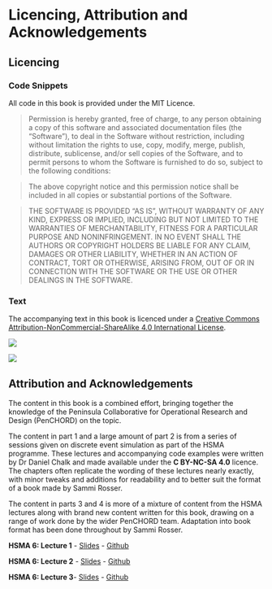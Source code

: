 # Licencing, Attribution and Acknowledgements {.unnumbered}

## Licencing

### Code Snippets {.unnumbered}

All code in this book is provided under the MIT Licence.

> Permission is hereby granted, free of charge, to any person obtaining a copy of this software and associated documentation files (the "Software"), to deal in the Software without restriction, including without limitation the rights to use, copy, modify, merge, publish, distribute, sublicense, and/or sell copies of the Software, and to permit persons to whom the Software is furnished to do so, subject to the following conditions:

> The above copyright notice and this permission notice shall be included in all copies or substantial portions of the Software.

> THE SOFTWARE IS PROVIDED "AS IS", WITHOUT WARRANTY OF ANY KIND, EXPRESS OR IMPLIED, INCLUDING BUT NOT LIMITED TO THE WARRANTIES OF MERCHANTABILITY, FITNESS FOR A PARTICULAR PURPOSE AND NONINFRINGEMENT. IN NO EVENT SHALL THE AUTHORS OR COPYRIGHT HOLDERS BE LIABLE FOR ANY CLAIM, DAMAGES OR OTHER LIABILITY, WHETHER IN AN ACTION OF CONTRACT, TORT OR OTHERWISE, ARISING FROM, OUT OF OR IN CONNECTION WITH THE SOFTWARE OR THE USE OR OTHER DEALINGS IN THE SOFTWARE.

### Text {.unnumbered}

The accompanying text in this book is licenced under a
[Creative Commons Attribution-NonCommercial-ShareAlike 4.0 International License][cc-by-nc-sa].

[cc-by-nc-sa]: http://creativecommons.org/licenses/by-nc-sa/4.0/
[cc-by-nc-sa-image]: https://licensebuttons.net/l/by-nc-sa/4.0/88x31.png
[cc-by-nc-sa-shield]: https://img.shields.io/badge/License-CC%20BY--NC--SA%204.0-lightgrey.svg

[![][cc-by-nc-sa-shield]][cc-by-nc-sa]


[![][cc-by-nc-sa-image]][cc-by-nc-sa]

## Attribution and Acknowledgements {.unnumbered}

The content in this book is a combined effort, bringing together the knowledge of the Peninsula Collaborative for Operational Research and Design (PenCHORD) on the topic.

The content in part 1 and a large amount of part 2 is from a series of sessions given on discrete event simulation as part of the HSMA programme. These lectures and accompanying code examples were written by Dr Daniel Chalk and made available under the **C BY-NC-SA 4.0** licence. The chapters often replicate the wording of these lectures nearly exactly, with minor tweaks and additions for readability and to better suit the format of a book made by Sammi Rosser.

The content in parts 3 and 4 is more of a mixture of content from the HSMA lectures along with brand new content written for this book, drawing on a range of work done by the wider PenCHORD team. Adaptation into book format has been done throughout by Sammi Rosser.

**HSMA 6: Lecture 1** - [Slides](https://docs.google.com/presentation/d/1HO0wXTocHRZgeuLadkGvqf5yC8BEmQzTcgo8QHOd0yY/edit?usp=sharing) - [Github](https://github.com/hsma-programme/h6_2a_intro_to_des)

**HSMA 6: Lecture 2** - [Slides](https://docs.google.com/presentation/d/15bQX0yxfDgjNVJSQORNzBCWVvbKI_LaTcbtYVKsvYcU/edit?usp=sharing) - [Github](https://github.com/hsma-programme/h6_simpy_part_1)

**HSMA 6: Lecture 3**- [Slides](https://docs.google.com/presentation/d/1y7S7bjJtdLQCquzzZ2vjYzRx9-RwXE-SWgWf88fLc4o/edit?usp=sharing) - [Github](https://github.com/hsma-programme/h6_simpy_part_2)
